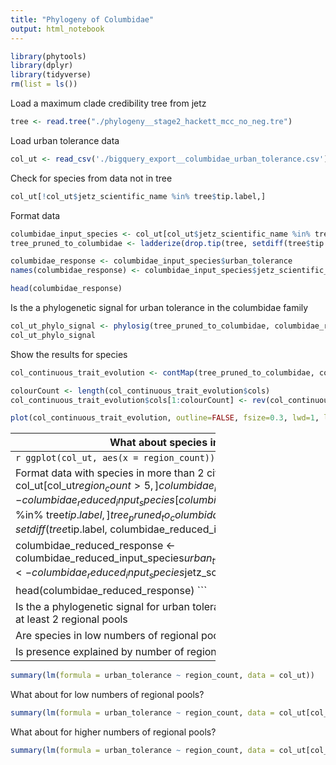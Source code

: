 ```yaml
---
title: "Phylogeny of Columbidae"
output: html_notebook
---
```


```r
library(phytools)
library(dplyr)
library(tidyverse)
rm(list = ls())
```


Load a maximum clade credibility tree from jetz
```r
tree <- read.tree("./phylogeny__stage2_hackett_mcc_no_neg.tre")
```

Load urban tolerance data
```r
col_ut <- read_csv('./bigquery_export__columbidae_urban_tolerance.csv')
```

Check for species from data not in tree
```r
col_ut[!col_ut$jetz_scientific_name %in% tree$tip.label,]
```


Format data
```r
columbidae_input_species <- col_ut[col_ut$jetz_scientific_name %in% tree$tip.label,]
tree_pruned_to_columbidae <- ladderize(drop.tip(tree, setdiff(tree$tip.label, col_ut$jetz_scientific_name)))

columbidae_response <- columbidae_input_species$urban_tolerance
names(columbidae_response) <- columbidae_input_species$jetz_scientific_name

head(columbidae_response)
```

Is the a phylogenetic signal for urban tolerance in the columbidae family
```r
col_ut_phylo_signal <- phylosig(tree_pruned_to_columbidae, columbidae_response, method="lambda", test=TRUE)
col_ut_phylo_signal
```

Show the results for species
```r
col_continuous_trait_evolution <- contMap(tree_pruned_to_columbidae, columbidae_response)

colourCount <- length(col_continuous_trait_evolution$cols)
col_continuous_trait_evolution$cols[1:colourCount] <- rev(col_continuous_trait_evolution$col[1:colourCount])
```

```r
plot(col_continuous_trait_evolution, outline=FALSE, fsize=0.3, lwd=1, leg.txt="Cities/Regional Pools", type = "fan")
```

----
What about species in very few regional pools?
----------------------------------------------
```r
ggplot(col_ut, aes(x = region_count)) + geom_bar()
```

Format data with species in more than 2 cities
```r
columbidae_reduced_input_species <- col_ut[col_ut$region_count > 5,]
columbidae_reduced_input_species <- columbidae_reduced_input_species[columbidae_reduced_input_species$jetz_scientific_name %in% tree$tip.label,]
tree_pruned_to_columbidae_reduced <- ladderize(drop.tip(tree, setdiff(tree$tip.label, columbidae_reduced_input_species$jetz_scientific_name)))

columbidae_reduced_response <- columbidae_reduced_input_species$urban_tolerance
names(columbidae_reduced_response) <- columbidae_reduced_input_species$jetz_scientific_name

head(columbidae_reduced_response)
```

Is the a phylogenetic signal for urban tolerance in the columbidae family with species in at least 2 regional pools
```r
col_ut_reduced_phylo_signal <- phylosig(tree_pruned_to_columbidae_reduced, columbidae_reduced_response, method="lambda", test=TRUE)
col_ut_reduced_phylo_signal
```

Are species in low numbers of regional pool mostly present or absent?
```r
ggplot(col_ut[col_ut$region_count < 5,], aes(x = urban_tolerance)) + geom_bar()
```

Is presence explained by number of regions?
-------------------------------------------
```r
summary(lm(formula = urban_tolerance ~ region_count, data = col_ut))
```

What about for low numbers of regional pools?
```r
summary(lm(formula = urban_tolerance ~ region_count, data = col_ut[col_ut$region_count < 5,]))
```

What about for higher numbers of regional pools?
```r
summary(lm(formula = urban_tolerance ~ region_count, data = col_ut[col_ut$region_count > 5, ]))
```
